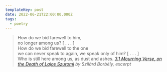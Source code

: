 ```yaml
---
templateKey: post
date: 2022-06-21T22:00:00.000Z
tags:
  - poetry
---
```

> How do we bid farewell to him,<br/>
> no longer among us? [ . . . ]<br/>
> How do we bid farewell to the one<br/>
> we can never speak to again, we speak only of him? [ . . . ]<br/>
> Who is still here among us, as dust and ashes.
> <cite><i>[3.1 Mourning Verse, on the Death of Lajos Szuromi](https://poems.com/poem/3-1-mourning-verse-on-the-death-of-lajos-szuromi-excerpt/)</i> by Szilárd Borbély, excerpt</cite>

